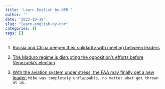 ```yaml
---
title: 'Learn English by NPR '
author: ''
date: "2023-10-19"
slug: "learn-english-by-npr"
categories: []
tags: []
---
```


1. [Russia and China deepen their solidarity with meeting between leaders](https://www.npr.org/2023/10/18/1206897201/russia-and-china-deepen-their-solidarity-with-meeting-between-leaders)

2. [The Maduro regime is disrupting the opposition's efforts before Venezuela's election](https://www.npr.org/2023/10/16/1206256546/the-maduro-regime-is-disrupting-the-oppositions-efforts-before-venezuelas-electi)

3. [With the aviation system under stress, the FAA may finally get a new leader:](https://www.npr.org/2023/10/17/1206601868/with-the-aviation-system-under-stress-the-faa-may-finally-get-a-new-leader) `Mike was completely unflappable, no matter what got thrown at us.`
